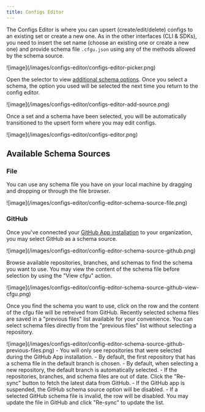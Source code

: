 ```yaml
---
title: Configs Editor
---
```


The Configs Editor is where you can upsert (create/edit/delete) configs to an existing set or create a new one.
As in the other interfaces (CLI & SDKs), you need to insert the set name (choose an existing one or create a new one) and provide schema file `.cfgu.json` using any of the methods allowed by the schema source.

<Frame>![image](/images/configs-editor/configs-editor-picker.png)</Frame>

Open the selector to view [additional schema options](#available-schema-sources). Once you select a schema, the option you used will be selected the next time you return to the config editor.

<Frame>![image](/images/configs-editor/configs-editor-add-source.png)</Frame>

Once a set and a schema have been selected, you will be automatically transitioned to the upsert form where you may edit configs.

<Frame>![image](/images/configs-editor/configs-editor.png)</Frame>

## Available Schema Sources

### File

You can use any schema file you have on your local machine by dragging and dropping or through the file browser.

<Frame>![image](/images/configs-editor/config-editor-schema-source-file.png)</Frame>

### GitHub

Once you've connected your [GitHub App installation](../integrations#github) to your organization, you may select GitHub as a schema source.

<Frame>![image](/images/configs-editor/config-editor-schema-source-github.png)</Frame>

Browse available repositories, branches, and schemas to find the schema you want to use. You may view the content of the schema file before selection by using the "View cfgu" action.

<Frame>![image](/images/configs-editor/config-editor-schema-source-github-view-cfgu.png)</Frame>

Once you find the schema you want to use, click on the row and the content of the cfgu file will be retreived from GitHub. Recently selected schema files are saved in a "previous files" list available for your convenience. You can select schema files directly from the "previous files" list without selecting a repository.

<Frame>![image](/images/configs-editor/config-editor-schema-source-github-previous-files.png)</Frame>

<Info>
- You will only see repositories that were selected during the GitHub App installation.
- By default, the first repository that has a schema file in the default branch is chosen.
- By default, when selecting a new repository, the default branch is automatically selected.
- If the repositories, branches, and schema files are out of date. Click the "Re-sync" button to fetch the latest data from GitHub.
</Info>

<Warning>
- If the GitHub app is suspended, the GitHub schema source option will be disabled.
- If a selected GitHub schema file is invalid, the row will be disabled. You may update the file in GitHub and click "Re-sync" to update the list.

</Warning>